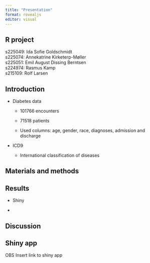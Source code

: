 ```yaml
---
title: "Presentation"
format: revealjs
editor: visual
---
```


## R project 

s225049: Ida Sofie Goldschmidt\
s225074: Annekatrine Kirketerp-Møller\
s225051: Emil August Dissing Berntsen\
s224974: Rasmus Kamp\
s215109: Rolf Larsen

## Introduction

-   Diabetes data

    -   101766 encounters

    -   71518 patients

    -   Used columns: age, gender, race, diagnoses, admission and discharge

-   ICD9

    -   International classification of diseases

## Materials and methods

## Results

-   Shiny

-   

## Discussion

## Shiny app

OBS Insert link to shiny app

